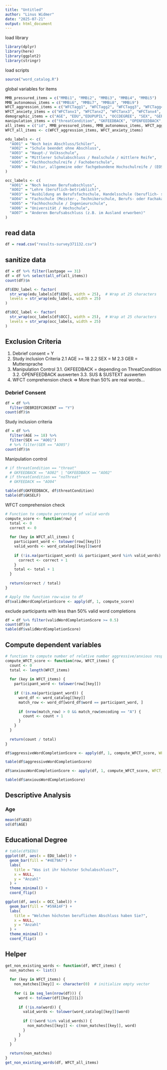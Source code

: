 ```yaml
---
title: "Untitled"
author: "Linus Widmer"
date: "2025-07-21"
output: html_document
---
```


load library
```r
library(dplyr)
library(here)
library(ggplot2)
library(stringr)
```

load scripts
```r
source("word_catalog.R")
```


global variables for items
```r
MMB_pressured_items = c("MMBi1", "MMBi2", "MMBi3", "MMBi4", "MMBi5")
MMB_autonomous_items = c("MMBi6", "MMBi7", "MMBi8", "MMBi9")
WFCT_aggression_items = c("WFCTagg1", "WFCTagg2", "WFCTagg3", "WFCTagg4", "WFCTagg5", "WFCTagg6", "WFCTagg7", "WFCTagg8", "WFCTagg9", "WFCTagg10")
WFCT_anxiety_items = c("WFCTanx1", "WFCTanx2", "WFCTanx3", "WFCTanx4", "WFCTanx5", "WFCTanx6", "WFCTanx7", "WFCTanx8", "WFCTanx9", "WFCTanx10")
demographic_items = c("AGE", "EDU","EDUPUPIL", "OCCDEGREE", "SEX", "GER")
manipulation_items = c("threatCondition", "GKFEEDBACK", "OPENFEEDBACK", "GKSELF", "SUS", "SUSTEXT", "DEBRIEFCONSENT")
all_items = c("id", MMB_pressured_items, MMB_autonomous_items, WFCT_aggression_items, WFCT_anxiety_items, demographic_items, manipulation_items)
WFCT_all_items <- c(WFCT_aggression_items, WFCT_anxiety_items)
```

```r
edu_labels <- c(
  "AO01" = "Noch kein Abschluss/Schüler",
  "AO02" = "Schule beendet ohne Abschluss",
  "AO03" = "Haupt-/ Volksschule",
  "AO04" = "Mittlerer Schulabschluss / Realschule / mittlere Reife",
  "AO05" = "Fachhochschulreife / Fachoberschule",
  "AO06" = "Abitur, allgemeine oder fachgebundene Hochschulreife / (EOS)"
)

occ_labels <- c(
  "AO01" = "Noch keinen Berufsabschluss",
  "AO02" = "Lehre (beruflich-betrieblich)",
  "AO03" = "Ausbildung an Berufsfachschule, Handelsschule (beruflich- schulische Ausbildung)",
  "AO04" = "Fachschule (Meister-, Technikerschule, Berufs- oder Fachakademie)",
  "AO05" = "Fachhochschule / Ingenieurschule",
  "AO06" = "Universität / Hochschule",
  "AO07" = "Anderen Berufsabschluss (z.B. im Ausland erworben)"
)

```


## read data
```r
df = read.csv("results-survey371132.csv")
```

## sanitize data
```r
df = df %>% filter(lastpage == 31)
df = df %>% select(all_of(all_items))
count(df)$n
```

```r
df$EDU_label <- factor(
  str_wrap(edu_labels[df$EDU], width = 25),  # Wrap at 25 characters
  levels = str_wrap(edu_labels, width = 25)
)

df$OCC_label <- factor(
  str_wrap(occ_labels[df$OCC], width = 25),  # Wrap at 25 characters
  levels = str_wrap(occ_labels, width = 25)
)
```


## Exclusion Criteria 

1. Debrief consent = Y
2. Study inclusion Criteria 
 2.1 AGE >= 18
 2.2 SEX = M
 2.3 GER = Muttersprache
3. Manipulation Control
  3.1. GKFEEDBACK = depending on ThreatCondition
  3.2. OPENFEEDBACK auswerten
  3.3. SUS & SUSTEXT auswerten
4. WFCT comprehension check
  => More than 50% are real words...

### Debrief Consent
```r
df = df %>% 
  filter(DEBRIEFCONSENT == "Y")
count(df)$n
```

Study inclusion criteria
```r
df = df %>% 
  filter(AGE >= 18) %>% 
  filter(SEX == "AO01") 
  # %>% filter(GER == "AO05")
count(df)$n
```

Manipulation control
```r
# if threatCondition == "threat"
  # GKFEEDBACK == "AO02" | "GKFEEDBACK == "AO02"
# if threatCondition == "noThreat"
  # GKFEEDACK == "AO04"

table(df$GKFEEDBACK, df$threatCondition)
table(df$GKSELF)

```


WFCT comprehension check
```r

# Function to compute percentage of valid words
compute_score <- function(row) {
  total <- 0
  correct <- 0
  
  for (key in WFCT_all_items) {
    participant_word <- tolower(row[[key]])
    valid_words <- word_catalog[[key]]$word
    
    if (!is.na(participant_word) && participant_word %in% valid_words) {
      correct <- correct + 1
    }
    total <- total + 1
  }
  
  return(correct / total)
}

# Apply the function row-wise to df
df$validWordCompletionScore <- apply(df, 1, compute_score)
```

exclude participants with less than 50% valid word completions

```r
df = df %>% filter(validWordCompletionScore >= 0.5)
count(df)$n
table(df$validWordCompletionScore)
```

## Compute dependent variables

```r
# function to compute number of relative number aggressive/anxious responses to items 
compute_WFCT_score <- function(row, WFCT_items) {
  count <- 0
  total <- length(WFCT_items)
  
  for (key in WFCT_items) {
    participant_word <- tolower(row[[key]])
    
    if (!is.na(participant_word)) {
      word_df <- word_catalog[[key]]
      match_row <- word_df[word_df$word == participant_word, ]
      
      if (nrow(match_row) > 0 && match_row$encoding == "A") {
        count <- count + 1
      }
    }
  }
  
  return(count / total)
}
```


```r
df$aggressiveWordCompletionScore <- apply(df, 1, compute_WFCT_score, WFCT_items = WFCT_aggression_items)

table(df$aggressiveWordCompletionScore)
```


```r
df$anxiousWordCompletionScore <- apply(df, 1, compute_WFCT_score, WFCT_items = WFCT_anxiety_items)

table(df$anxiousWordCompletionScore)
```

## Descriptive Analysis

### Age
```r
mean(df$AGE)
sd(df$AGE)
```

## Educational Degree

```r
# table(df$EDU)
ggplot(df, aes(x = EDU_label)) +
  geom_bar(fill = "#4E79A7") +
  labs(
    title = "Was ist ihr höchster Schulabschluss?",
    x = NULL,
    y = "Anzahl"
  ) +
  theme_minimal() +
  coord_flip()

```


```r

ggplot(df, aes(x = OCC_label)) +
  geom_bar(fill = "#59A14F") +
  labs(
    title = "Welchen höchsten beruflichen Abschluss haben Sie?",
    x = NULL,
    y = "Anzahl"
  ) +
  theme_minimal() +
  coord_flip()

```


## Helper

```r
get_non_existing_words <- function(df, WFCT_items) {
  non_matches <- list()
  
  for (key in WFCT_items) {
    non_matches[[key]] <- character(0)  # initialize empty vector
    
    for (i in seq_len(nrow(df))) {
      word <- tolower(df[[key]][i])
      
      if (!is.na(word)) {
        valid_words <- tolower(word_catalog[[key]]$word)
        
        if (!(word %in% valid_words)) {
          non_matches[[key]] <- c(non_matches[[key]], word)
        }
      }
    }
  }
  
  return(non_matches)
}
get_non_existing_words(df, WFCT_all_items)
```


